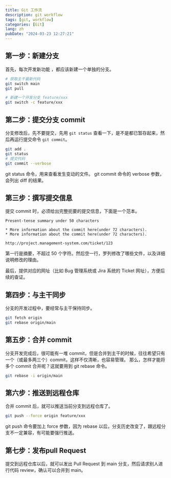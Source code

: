 ```yaml
---
title: Git 工作流
description: git workflow
tags: [git, workflow]
categories: [Git]
lang: zh
pubDate: "2024-03-23 12:27:21"
---
```



## 第一步：新建分支
首先，每次开发新功能 ，都应该新建一个单独的分支。

```bash
# 获取主干最新代码
git switch main
git pull

# 新建一个开发分支 feature/xxx
git switch -c feature/xxx
```

## 第二步：提交分支 commit
分支修改后，先不要提交，先用 `git status` 查看一下，是不是都已暂存起来，然后再运行提交命令 `git commit`。

```bash
git add .
git status
# 提交代码
git commit --verbose
```

git status 命令，用来查看发生变动的文件。
git commit 命令的 verbose 参数，会列出 diff 的结果。

## 第三步：撰写提交信息
提交 commit 时，必须给出完整扼要的提交信息，下面是一个范本。

```
Present-tense summary under 50 characters

* More information about the commit here(under 72 characters).
* More information about the commit here(under 72 characters).

http://project.management-system.com/ticket/123
```

第一行是摘要，不超过 50 个字符。然后空一行，罗列修改了哪些文件，以及详细说明修改的理由。

最后，提供对应的网址（比如 Bug 管理系统或 Jira 系统的 Ticket 网址），方便后续的查证。

## 第四步：与主干同步
分支的开发过程中，要经常与主干保持同步。

```bash
git fetch origin
git rebase origin/main
```

## 第五步：合并 commit
分支开发完成后，很可能有一堆 commit，但是合并到主干的时候，往往希望只有一个（或最多两三个）commit，这样不仅清晰，也容易管理。
那么，怎样才能将多个 commit 合并呢？这就要用到 git rebase 命令。

```bash
git rebase -i origin/main
```

## 第六步：推送到远程仓库
合并 commit 后，就可以推送当前分支到远程仓库了。

```bash
git push --force origin feature/xxx
```
git push 命令要加上 force 参数，因为 rebase 以后，分支历史改变了，跟远程分支不一定兼容，有可能要强行推送。

## 第七步：发布pull Request

提交到远程仓库以后，就可以发出 Pull Request 到 main 分支，然后请求别人进行代码 review，确认可以合并到 main。